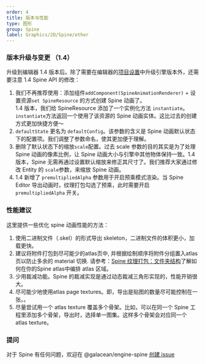 ```yaml
---
order: 4
title: 版本与性能
type: 图形
group: Spine
label: Graphics/2D/Spine/other
---
```


### 版本升级与变更 （1.4）
升级到编辑器 1.4 版本后。除了需要在编辑器的[项目设置](/docs/interface/sidebar/#项目设置)中升级引擎版本外，还需要注意 1.4 Spine API 的修改：
1. 我们不再推荐使用：添加组件`addComponent(SpineAnimationRenderer)` + 设置资源`set SpineResource` 的方式创建 Spine 动画了。<br/>
1.4 版本，我们给 SpineResource 添加了一个实例化方法 `instantiate`。`instantiate`方法返回一个使用了该资源的 Spine 动画实体。这比过去的创建方式更加快捷方便～
2. `defaultState` 更名为 `defaultConfig`。该参数的含义是 Spine 动画默认状态下的配置项。我们调整了参数命名，使其更加便于理解。
3. 删除了默认状态下的缩放`scale`配置。过去 scale 参数的目的其实是为了处理 Spine 动画的像素比例，让 Spine 动画大小与引擎中其他物体保持一致。1.4 版本，Spine 无需再通过设置默认缩放来修正其尺寸了。我们推荐大家通过修改 Entity 的 `scale`参数，来缩放 Spine 动画。
4. 1.4 新增了 `premultipliedAlpha` 参数用于开启预乘模式渲染。当 Spine Editor 导出动画时，纹理打包勾选了预乘，此时需要开启 `premultipliedAlpha` 开关。


### 性能建议
这里提供一些优化 spine 动画性能的方法：

1. 使用二进制文件（.skel）的形式导出 skeleton，二进制文件的体积更小，加载更快。
2. 建议将附件打包到尽可能少的atlas页中, 并根据绘制顺序将附件分组置入atlas页以防止多余的 material 切换. 请参考：[Spine 纹理打包：文件夹结构](https://zh.esotericsoftware.com/spine-texture-packer#%E6%96%87%E4%BB%B6%E5%A4%B9%E7%BB%93%E6%9E%84)了解如何在你的Spine atlas中编排 atlas 区域。
3. 少用裁减功能。Spine 的裁减实现是通过动态裁减三角形实现的，性能开销很大。
4. 尽可能少地使用atlas page textures。即，导出是贴图的数量尽可能控制在一张。。
5. 尽量尝试用一个 atlas texture 覆盖多个骨架。比如，可以在同一个 Spine 工程里添加多个骨架，导出时，选择单一图集。这样多个骨架会对应同一个 atlas texture。


### 提问
对于 Spine 有任何问题，欢迎在 @galacean/engine-spine [创建 issue](https://github.com/galacean/engine-spine/issues/new)